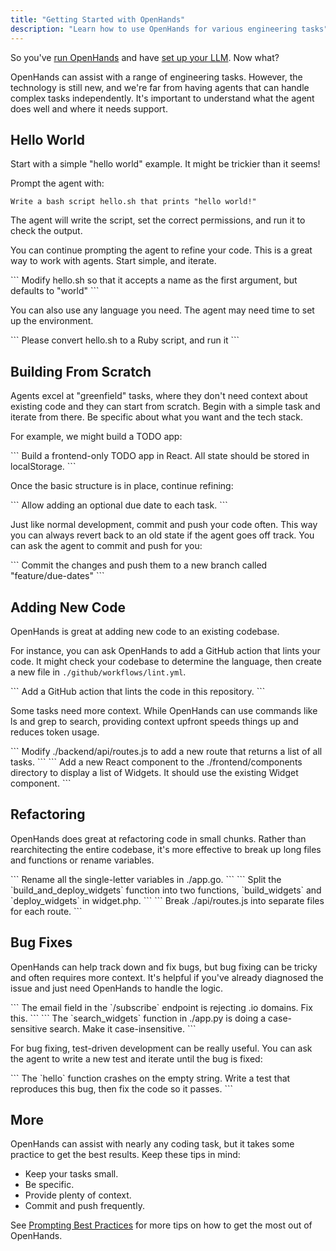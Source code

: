 ```yaml
---
title: "Getting Started with OpenHands"
description: "Learn how to use OpenHands for various engineering tasks"
---
```


So you've [run OpenHands](/modules/usage/installation) and have
[set up your LLM](/modules/usage/installation#setup). Now what?

OpenHands can assist with a range of engineering tasks. However, the technology is still new, and we're far from having
agents that can handle complex tasks independently. It's important to understand what the agent does well and where it
needs support.

## Hello World

Start with a simple "hello world" example. It might be trickier than it seems!

Prompt the agent with:
<CodeGroup>
```
Write a bash script hello.sh that prints "hello world!"
```
</CodeGroup>

The agent will write the script, set the correct permissions, and run it to check the output.

You can continue prompting the agent to refine your code. This is a great way to
work with agents. Start simple, and iterate.

<CodeGroup>
```
Modify hello.sh so that it accepts a name as the first argument, but defaults to "world"
```
</CodeGroup>

You can also use any language you need. The agent may need time to set up the environment.

<CodeGroup>
```
Please convert hello.sh to a Ruby script, and run it
```
</CodeGroup>

## Building From Scratch

Agents excel at "greenfield" tasks, where they don't need context about existing code and
they can start from scratch.
Begin with a simple task and iterate from there. Be specific about what you want and the tech stack.

For example, we might build a TODO app:

<CodeGroup>
```
Build a frontend-only TODO app in React. All state should be stored in localStorage.
```
</CodeGroup>

Once the basic structure is in place, continue refining:

<CodeGroup>
```
Allow adding an optional due date to each task.
```
</CodeGroup>

Just like normal development, commit and push your code often.
This way you can always revert back to an old state if the agent goes off track.
You can ask the agent to commit and push for you:

<CodeGroup>
```
Commit the changes and push them to a new branch called "feature/due-dates"
```
</CodeGroup>

## Adding New Code

OpenHands is great at adding new code to an existing codebase.

For instance, you can ask OpenHands to add a GitHub action that lints your code. It might check your codebase to
determine the language, then create a new file in `./github/workflows/lint.yml`.

<CodeGroup>
```
Add a GitHub action that lints the code in this repository.
```
</CodeGroup>

Some tasks need more context. While OpenHands can use commands like ls and grep to search, providing context upfront
speeds things up and reduces token usage.

<CodeGroup>
```
Modify ./backend/api/routes.js to add a new route that returns a list of all tasks.
```
</CodeGroup>

<CodeGroup>
```
Add a new React component to the ./frontend/components directory to display a list of Widgets.
It should use the existing Widget component.
```
</CodeGroup>

## Refactoring

OpenHands does great at refactoring code in small chunks. Rather than rearchitecting the entire codebase,
it's more effective to break up long files and functions or rename variables.

<CodeGroup>
```
Rename all the single-letter variables in ./app.go.
```
</CodeGroup>

<CodeGroup>
```
Split the `build_and_deploy_widgets` function into two functions, `build_widgets` and `deploy_widgets` in widget.php.
```
</CodeGroup>

<CodeGroup>
```
Break ./api/routes.js into separate files for each route.
```
</CodeGroup>

## Bug Fixes

OpenHands can help track down and fix bugs, but bug fixing can be tricky and often requires more context.
It's helpful if you've already diagnosed the issue and just need OpenHands to handle the logic.

<CodeGroup>
```
The email field in the `/subscribe` endpoint is rejecting .io domains. Fix this.
```
</CodeGroup>

<CodeGroup>
```
The `search_widgets` function in ./app.py is doing a case-sensitive search. Make it case-insensitive.
```
</CodeGroup>

For bug fixing, test-driven development can be really useful. You can ask the agent to write a new test and iterate
until the bug is fixed:

<CodeGroup>
```
The `hello` function crashes on the empty string. Write a test that reproduces this bug, then fix the code so it passes.
```
</CodeGroup>

## More

OpenHands can assist with nearly any coding task, but it takes some practice to get the best results.
Keep these tips in mind:
* Keep your tasks small.
* Be specific.
* Provide plenty of context.
* Commit and push frequently.

See [Prompting Best Practices](/modules/usage/prompting/prompting-best-practices) for more tips on how to get the most out of OpenHands.